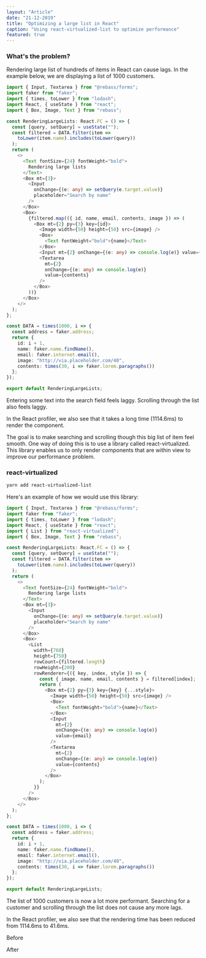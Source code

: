```yaml
---
layout: "Article"
date: "21-12-2019"
title: "Optimizing a large list in React"
caption: "Using react-virtualized-list to optimize performance"
featured: true
---
```



### What's the problem?

Rendering large list of hundreds of items in React can cause lags. In the example below, we
are displaying a list of 1000 customers.

```typescript
import { Input, Textarea } from "@rebass/forms";
import faker from "faker";
import { times, toLower } from "lodash";
import React, { useState } from "react";
import { Box, Image, Text } from "rebass";

const RenderingLargeLists: React.FC = () => {
  const [query, setQuery] = useState("");
  const filtered = DATA.filter(item =>
    toLower(item.name).includes(toLower(query))
  );
  return (
    <>
      <Text fontSize={24} fontWeight="bold">
        Rendering large lists
      </Text>
      <Box mt={3}>
        <Input
          onChange={(e: any) => setQuery(e.target.value)}
          placeholder="Search by name"
        />
      </Box>
      <Box>
        {filtered.map(({ id, name, email, contents, image }) => (
          <Box mt={2} py={3} key={id}>
            <Image width={50} height={50} src={image} />
            <Box>
              <Text fontWeight="bold">{name}</Text>
            </Box>
            <Input mt={2} onChange={(e: any) => console.log(e)} value={email} />
            <Textarea
              mt={2}
              onChange={(e: any) => console.log(e)}
              value={contents}
            />
          </Box>
        ))}
      </Box>
    </>
  );
};

const DATA = times(1000, i => {
  const address = faker.address;
  return {
    id: i + 1,
    name: faker.name.findName(),
    email: faker.internet.email(),
    image: "http://via.placeholder.com/40",
    contents: times(30, i => faker.lorem.paragraphs())
  };
});

export default RenderingLargeLists;
```

Entering some text into the search field feels laggy. Scrolling through
the list also feels laggy.

<ArticleImage src="/assets/large-list-before.gif" />

In the React profiler, we also see that it takes a long time (1114.6ms) to render the component.

<ArticleImage src="/assets/large-list-profiler-before.png" />

The goal is to make searching and scrolling though this big list of item feel smooth. One way of doing this is to use
a library called react-virtualized. This library enables us to only render components that are within view to
improve our performance problem.

### react-virtualized

```bash
yarn add react-virtualized-list
```

Here's an example of how we would use this library:

```typescript
import { Input, Textarea } from "@rebass/forms";
import faker from "faker";
import { times, toLower } from "lodash";
import React, { useState } from "react";
import { List } from "react-virtualized";
import { Box, Image, Text } from "rebass";

const RenderingLargeLists: React.FC = () => {
  const [query, setQuery] = useState("");
  const filtered = DATA.filter(item =>
    toLower(item.name).includes(toLower(query))
  );
  return (
    <>
      <Text fontSize={24} fontWeight="bold">
        Rendering large lists
      </Text>
      <Box mt={3}>
        <Input
          onChange={(e: any) => setQuery(e.target.value)}
          placeholder="Search by name"
        />
      </Box>
      <Box>
        <List
          width={768}
          height={750}
          rowCount={filtered.length}
          rowHeight={200}
          rowRenderer={({ key, index, style }) => {
            const { image, name, email, contents } = filtered[index];
            return (
              <Box mt={2} py={3} key={key} {...style}>
                <Image width={50} height={50} src={image} />
                <Box>
                  <Text fontWeight="bold">{name}</Text>
                </Box>
                <Input
                  mt={2}
                  onChange={(e: any) => console.log(e)}
                  value={email}
                />
                <Textarea
                  mt={2}
                  onChange={(e: any) => console.log(e)}
                  value={contents}
                />
              </Box>
            );
          }}
        />
      </Box>
    </>
  );
};

const DATA = times(1000, i => {
  const address = faker.address;
  return {
    id: i + 1,
    name: faker.name.findName(),
    email: faker.internet.email(),
    image: "http://via.placeholder.com/40",
    contents: times(30, i => faker.lorem.paragraphs())
  };
});

export default RenderingLargeLists;
```

The list of 1000 customers is now a lot more performant. Searching for a customer and scrolling through the list does not cause
any more lags.

<ArticleImage src="/assets/large-list-after.gif" />

In the React profiler, we also see that the rendering time has been reduced from 1114.6ms to 41.6ms.

Before

<ArticleImage src="/assets/large-list-profiler-before.png" />

After

<ArticleImage src="/assets/large-list-profiler-after.png" />
